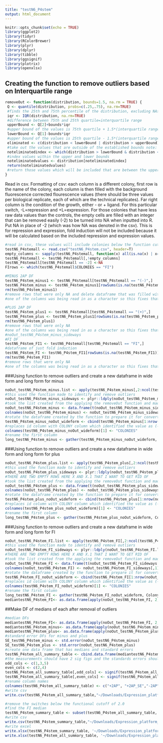 ```yaml
---
title: "testN6_P4stem"
output: html_document
---
```

```r
knitr::opts_chunk$set(echo = TRUE)
library(ggplot2)
library(tidyr)
library(RColorBrewer)
library(plyr)
library(dplyr)
library(tibble)
library(ggsignif)
library(plotrix)
library(openxlsx)
```

## Creating the function to remove outliers based on Interquartile range
```r
removeOut <- function(distribution, bounds=1.5, na.rm = TRUE) {
 Q <- quantile(distribution, probs=c(.25,.75), na.rm=TRUE) 
 #finds the 25th and 75th percentile of the distribution, excluding NAs
 iqr <- IQR(distribution, na.rm=TRUE)
 #difference between 75th and 25th quartile=interquartile range
 upperBound <- Q[2]+bounds*iqr
 #upper bound of the values is 75th quartile + 1.5*(interquartile range) note: that 1.5 can be vaired by changing bound
 lowerBound <- Q[1]-bounds*iqr
 #upper bound of the values is 25th quartile - 1.5*(interquartile range)
 eliminated <- c(distribution < lowerBound | distribution > upperBound)
 #take out the values that are outside of the established bounds note: that 1.5 can be vaired by changing bound
 noteliminatedindex <- which(distribution > lowerBound & distribution < upperBound)
 #index values within the upper and lower bounds
 noteliminatedvalues <- distribution[noteliminatedindex]
 return(noteliminatedvalues)
 #return those values which will be included that are between the upper and lower bounds 
}
```

Read in csv.
Formatting of csv: each column is a different colony, first row is the name of the colony, each column is then filled with the background fluorescence corrected flourescence values (there should be three values per biological replicate, each of which are the technical replicates). Far right column is the condition of the growth, either - or + ligand. For this particular switch, -L=repression and +L=expression. For those colonies that have less raw data values than the controls, the empty cells are filled with an integer that can be removed easily (-2) to be turned into NA when inputted into R. 
Put NA in place of -2 (which was how NA was denoted in the csv).
This is for repression and expression, fold induction will not be included because it will be calculated based on the included repression and expression values.
```r
#read in csv, these values will include colonies below the function cut off which has been defined here as 2.0
testN6_P4stemall <- read.csv("testN6_P4stem.csv", header=T)
empty_columns <- sapply(testN6_P4stemall, function(x) all(is.na(x) | x==""))
testN6_P4stemall <- testN6_P4stemall[,!empty_columns]
testN6_P4stemall[testN6_P4stemall == -2] <-NA
FIrows <- which(testN6_P4stemall$COLONIES == "FI")

#MINUS 2AP DF
testN6_P4stem_minus1 <- testN6_P4stemall[testN6_P4stemall == "(-)",]
testN6_P4stem_minus <- testN6_P4stem_minus1[rowSums(is.na(testN6_P4stem_minus1)) !=ncol(testN6_P4stem_minus1),]
rm(testN6_P4stem_minus1)
#remove rows that were only NA and delete dataframe that was filled with NA only columns
#one of the columns was being read in as a character so this fixes that one

#PLUS 2AP DF
testN6_P4stem_plus1 <- testN6_P4stemall[testN6_P4stemall == "(+)",]
testN6_P4stem_plus <- testN6_P4stem_plus1[rowSums(is.na(testN6_P4stem_plus1)) !=ncol(testN6_P4stem_plus1),]
rm(testN6_P4stem_plus1)
#remove rows that were only NA 
#one of the columns was being read in as a character so this fixes that one
#noOut_testN6_P4stem_minus_sideways 
#FI DF
testN6_P4stem_FI1 <- testN6_P4stemall[testN6_P4stemall == "FI",]
#dataframe of just fold induction
testN6_P4stem_FI <- testN6_P4stem_FI1[rowSums(is.na(testN6_P4stem_FI1)) !=ncol(testN6_P4stem_FI1),]
rm(testN6_P4stem_FI1)
#remove rows that were only NA 
#one of the columns was being read in as a character so this fixes that one

```

###Using function to remove outliers and create a new dataframe in wide form and long form for minus
```r

noOut_testN6_P4stem_minus.list <- apply(testN6_P4stem_minus[,2:ncol(testN6_P4stem_minus)], 2, removeOut, na.rm=TRUE)
#this used the function made to identify and remove outliers 
noOut_testN6_P4stem_minus_sideways <- plyr::ldply(noOut_testN6_P4stem_minus.list, rbind)
#took the list created from the applying the removeOut function and made it into a dataframe 
noOut_testN6_P4stem_minus <- data.frame(t(noOut_testN6_P4stem_minus_sideways[-1]))
colnames(noOut_testN6_P4stem_minus) <- noOut_testN6_P4stem_minus_sideways[,1]
#rotate the dataframe created by the function to prepare it for converting to long form 
testN6_P4stem_minus_noOut_wideform <- cbind(testN6_P4stem_minus[1:nrow(noOut_testN6_P4stem_minus),1], noOut_testN6_P4stem_minus[,1:ncol(noOut_testN6_P4stem_minus)])
#replaces id column with COLONY column which identified the value as (-) or (+)
colnames(testN6_P4stem_minus_noOut_wideform)[1] <- "COLONIES"
#rename the first column 
long_testN6_P4stem_minus <- gather(testN6_P4stem_minus_noOut_wideform, Colony_Name, Fluorescence, -COLONIES)
```

###Using function to remove outliers and create a new dataframe in wide form and long form for plus
```r

noOut_testN6_P4stem_plus.list <- apply(testN6_P4stem_plus[,2:ncol(testN6_P4stem_plus)], 2, removeOut, na.rm=TRUE)
#this used the function made to identify and remove outliers 
noOut_testN6_P4stem_plus_sideways <- plyr::ldply(noOut_testN6_P4stem_plus.list, rbind)
#THERE ARE TWO EMPTY ROWS HERE X AND X.1 THAT I WANT TO GET RID OF 
#took the list created from the applying the removeOut function and made it into a dataframe 
noOut_testN6_P4stem_plus <- data.frame(t(noOut_testN6_P4stem_plus_sideways[-1]))
colnames(noOut_testN6_P4stem_plus) <- noOut_testN6_P4stem_plus_sideways[,1]
#rotate the dataframe created by the function to prepare it for converting to long form 
testN6_P4stem_plus_noOut_wideform <- cbind(testN6_P4stem_plus[1:nrow(noOut_testN6_P4stem_plus),1], noOut_testN6_P4stem_plus[,1:ncol(noOut_testN6_P4stem_plus)])
#replaces id column with COLONY column which identified the value as (-) or (+)
colnames(testN6_P4stem_plus_noOut_wideform)[1] <- "COLONIES"
#rename the first column 
long_testN6_P4stem_plus <- gather(testN6_P4stem_plus_noOut_wideform, Colony_Name, Fluorescence, -COLONIES)
```

###Using function to remove outliers and create a new dataframe in wide form and long form for FI
```r

noOut_testN6_P4stem_FI.list <- apply(testN6_P4stem_FI[,2:ncol(testN6_P4stem_FI)], 2, removeOut, na.rm=TRUE)
#this used the function made to identify and remove outliers 
noOut_testN6_P4stem_FI_sideways <- plyr::ldply(noOut_testN6_P4stem_FI.list, rbind)
#THERE ARE TWO EMPTY ROWS HERE X AND X.1 THAT I WANT TO GET RID OF 
#took the list created from the applying the removeOut function and made it into a dataframe 
noOut_testN6_P4stem_FI <- data.frame(t(noOut_testN6_P4stem_FI_sideways[-1]))
colnames(noOut_testN6_P4stem_FI) <- noOut_testN6_P4stem_FI_sideways[,1]
#rotate the dataframe created by the function to prepare it for converting to long form 
testN6_P4stem_FI_noOut_wideform <- cbind(testN6_P4stem_FI[1:nrow(noOut_testN6_P4stem_FI),1], noOut_testN6_P4stem_FI[,1:ncol(noOut_testN6_P4stem_FI)])
#replaces id column with COLONY column which identified the value as (-) or (+)
colnames(testN6_P4stem_FI_noOut_wideform)[1] <- "COLONIES"
#rename the first column 
long_testN6_P4stem_FI <- gather(testN6_P4stem_FI_noOut_wideform, Colony_Name, Fluorescence, -COLONIES)
mediantestN6_P4stem_FI<- as.data.frame(apply(noOut_testN6_P4stem_FI, 2, median, na.rm=TRUE))
```

##Make DF of medians of each after removal of outliers 
```r
#median DFs
mediantestN6_P4stem_FI<- as.data.frame(apply(noOut_testN6_P4stem_FI, 2, median, na.rm=TRUE))
mediantestN6_P4stem_minus<- as.data.frame(apply(noOut_testN6_P4stem_minus, 2, median, na.rm=TRUE))
mediantestN6_P4stem_plus<- as.data.frame(apply(noOut_testN6_P4stem_plus, 2, median, na.rm=TRUE))
#standard error DFs for minus and plus
SE_testN6_P4stem_minus <- std.error(noOut_testN6_P4stem_minus)
SE_testN6_P4stem_plus <- std.error(noOut_testN6_P4stem_plus)
#create one data frame that has medians and standard errors
testN6_P4stem_all_summary_table <- cbind.data.frame(mediantestN6_P4stem_minus, SE_testN6_P4stem_minus, mediantestN6_P4stem_plus, SE_testN6_P4stem_plus, mediantestN6_P4stem_FI)
#the measurements should have 2 sig figs and the standards errors should have 1 sig fig
odd_cols <- c(1,3,5)
even_cols <- c(2,4)
testN6_P4stem_all_summary_table[,odd_cols] <- signif(testN6_P4stem_all_summary_table[,odd_cols],2)
testN6_P4stem_all_summary_table[,even_cols] <- signif(testN6_P4stem_all_summary_table[,even_cols],1)
#rename column names
colnames(testN6_P4stem_all_summary_table) <- c("+2AP", "+2AP_SE","-2AP", "-2AP_SE", "FI")
#write csv
write.csv(testN6_P4stem_all_summary_table,"~/Downloads/Expression_platform_project/expression_platform_files/testN6_P4stem_all_summary_file.csv", row.names = TRUE)

#remove the switches below the functional cutoff of 2.0
#find the FI median
testN6_P4stem_summary_table <- subset(testN6_P4stem_all_summary_table, FI>2.0)
#write csv
write.csv(testN6_P4stem_summary_table,"~/Downloads/Expression_platform_project/expression_platform_files/testN6_P4stem_summary_file.csv", row.names = TRUE)
#write excel
write.xlsx(testN6_P4stem_summary_table, '~/Downloads/Expression_platform_project/expression_platform_files/testN6_P4stem_summary_file.xlsx', rowNames = TRUE)
write.xlsx(testN6_P4stem_all_summary_table, '~/Downloads/Expression_platform_project/expression_platform_files/testN6_P4stem_all_summary_file.xlsx', rowNames = TRUE)
```


